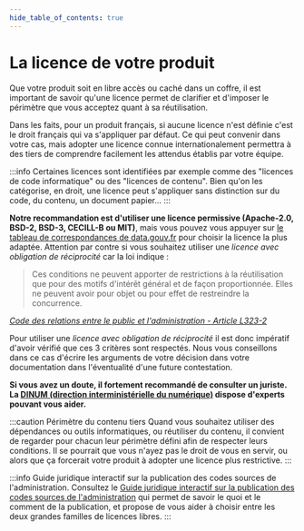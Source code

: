```yaml
---
hide_table_of_contents: true
---
```


# La licence de votre produit

Que votre produit soit en libre accès ou caché dans un coffre, il est important de savoir qu'une licence permet de clarifier et d'imposer le périmètre que vous acceptez quant à sa réutilisation.

Dans les faits, pour un produit français, si aucune licence n'est définie c'est le droit français qui va s'appliquer par défaut. Ce qui peut convenir dans votre cas, mais adopter une licence connue internationalement permettra à des tiers de comprendre facilement les attendus établis par votre équipe.

:::info
Certaines licences sont identifiées par exemple comme des "licences de code informatique" ou des "licences de contenu". Bien qu'on les catégorise, en droit, une licence peut s'appliquer sans distinction sur du code, du contenu, un document papier...
:::

**Notre recommandation est d'utiliser une licence permissive (Apache-2.0, BSD-2, BSD-3, CECILL-B ou MIT)**, mais vous pouvez vous appuyer sur [le tableau de correspondances de data.gouv.fr](https://www.data.gouv.fr/en/pages/legal/licences/) pour choisir la licence la plus adaptée. Attention par contre si vous souhaitez utiliser une _licence avec obligation de réciprocité_ car la loi indique :

> Ces conditions ne peuvent apporter de restrictions à la réutilisation que pour des motifs d'intérêt général et de façon proportionnée. Elles ne peuvent avoir pour objet ou pour effet de restreindre la concurrence.

_[Code des relations entre le public et l'administration - Article L323-2](https://www.legifrance.gouv.fr/codes/article_lc/LEGIARTI000033219073)_

Pour utiliser une _licence avec obligation de réciprocité_ il est donc impératif d'avoir vérifié que ces 3 critères sont respectés. Nous vous conseillons dans ce cas d'écrire les arguments de votre décision dans votre documentation dans l'éventualité d'une future contestation.

**Si vous avez un doute, il fortement recommandé de consulter un juriste. La [DINUM (direction interministérielle du numérique)](https://www.numerique.gouv.fr/dinum/) dispose d'experts pouvant vous aider.**

:::caution Périmètre du contenu tiers
Quand vous souhaitez utiliser des dépendances ou outils informatiques, ou réutiliser du contenu, il convient de regarder pour chacun leur périmètre défini afin de respecter leurs conditions. Il se pourrait que vous n'ayez pas le droit de vous en servir, ou alors que ça forcerait votre produit à adopter une licence plus restrictive.
:::

:::info Guide juridique interactif sur la publication des codes sources de l'administration.
Consultez le [Guide juridique interactif sur la publication des codes sources de l'administration](https://code.gouv.fr/guides/juridique/) qui permet de savoir le quoi et le comment de la publication, et propose de vous aider à choisir entre les deux grandes familles de licences libres.
:::
